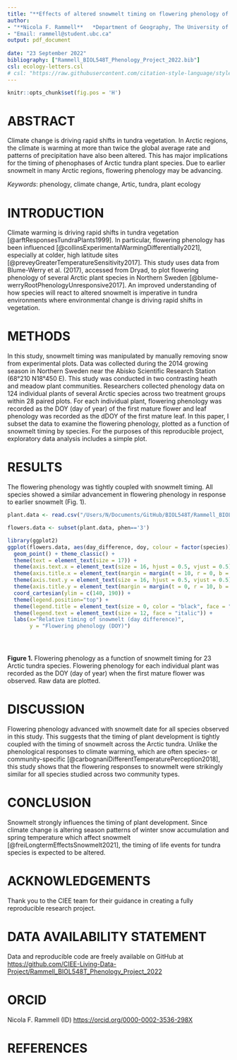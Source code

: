 ```yaml
---
title: "**Effects of altered snowmelt timing on flowering phenology of Arctic plant species**"
author: 
- "**Nicola F. Rammell**   *Department of Geography, The University of British Columbia*" 
- "Email: rammell@student.ubc.ca"
output: pdf_document
    
date: "23 September 2022"
bibliography: ["Rammell_BIOL548T_Phenology_Project_2022.bib"]
csl: ecology-letters.csl
# csl: "https://raw.githubusercontent.com/citation-style-language/styles/master/ecology-letters.csl" # Note: This is another option for accessing the ecology letters csl when online.
---
```


```r
knitr::opts_chunk$set(fig.pos = 'H')
```

# ABSTRACT

Climate change is driving rapid shifts in tundra vegetation. In Arctic regions, the climate is warming at more than twice the global average rate and patterns of precipitation have also been altered. This has major implications for the timing of phenophases of Arctic tundra plant species. Due to earlier snowmelt in many Arctic regions, flowering phenology may be advancing.

*Keywords*: phenology, climate change, Artic, tundra, plant ecology

# INTRODUCTION

Climate warming is driving rapid shifts in tundra vegetation [@arftResponsesTundraPlants1999]. In particular, flowering phenology has been influenced [@collinsExperimentalWarmingDifferentially2021], especially at colder, high latitude sites  [@preveyGreaterTemperatureSensitivity2017]. This study uses data from Blume-Werry et al. (2017), accessed from Dryad, to plot flowering phenology of several Arctic plant species in Northern Sweden [@blume-werryRootPhenologyUnresponsive2017]. An improved understanding of how species will react to altered snowmelt is imperative in tundra environments where environmental change is driving rapid shifts in vegetation.

# METHODS

In this study, snowmelt timing was manipulated by manually removing snow from experimental plots. Data was collected during the 2014 growing season in Northern Sweden near the Abisko Scientific Research Station (68°210 N18°450 E). This study was conducted in two contrasting heath and meadow plant communities. Researchers collected phenology data on 124 individual plants of several Arctic species across two treatment groups within 28 paired plots. For each individual plant, flowering phenology was recorded as the DOY (day of year) of the first mature flower and leaf phenology was recorded as the dDOY of the first mature leaf. In this paper, I subset the data to examine the flowering phenology, plotted as a function of snowmelt timing by species. For the purposes of this reproducible project, exploratory data analysis includes a simple plot.

\newpage
# RESULTS

The flowering phenology was tightly coupled with snowmelt timing. All species showed a similar advancement in flowering phenology in response to earlier snowmelt (Fig. 1).
\newline


```r

plant.data <- read.csv("/Users/N/Documents/GitHub/BIOL548T/Rammell_BIOL548T_Phenology_Project_2022/data/dryad/phenology.csv", header = TRUE)

flowers.data <- subset(plant.data, phen=='3')

library(ggplot2)
ggplot(flowers.data, aes(day_difference, doy, colour = factor(species))) +
  geom_point() + theme_classic() +
  theme(text = element_text(size = 17)) +
  theme(axis.text.x = element_text(size = 16, hjust = 0.5, vjust = 0.5)) +
  theme(axis.title.x = element_text(margin = margin(t = 10, r = 0, b = 0, l = 0))) +
  theme(axis.text.y = element_text(size = 16, hjust = 0.5, vjust = 0.5)) +
  theme(axis.title.y = element_text(margin = margin(t = 0, r = 10, b = 0, l = 0))) +
  coord_cartesian(ylim = c(140, 190)) +
  theme(legend.position="top") + 
  theme(legend.title = element_text(size = 0, color = "black", face = "bold")) +
  theme(legend.text = element_text(size = 12, face = "italic")) +
  labs(x="Relative timing of snowmelt (day difference)", 
       y = "Flowering phenology (DOY)") 





```

**Figure 1.** Flowering phenology as a function of snowmelt timing for 23 Arctic tundra species. Flowering phenology for each individual plant was recorded as the DOY (day of year) when the first mature flower was observed. Raw data are plotted.

# DISCUSSION

Flowering phenology advanced with snowmelt date for all species observed in this study. This suggests that the timing of plant development is tightly coupled with the timing of snowmelt across the Arctic tundra. Unlike the phenological responses to climate warming, which are often species- or community-specific [@carbognaniDifferentTemperaturePerception2018], this study shows that the flowering responses to snowmelt were strikingly similar for all species studied across two community types. 

# CONCLUSION

Snowmelt strongly influences the timing of plant development. Since climate change is altering season patterns of winter snow accumulation and spring temperature which affect snowmelt [@freiLongtermEffectsSnowmelt2021], the timing of life events for tundra species is expected to be altered. 

# ACKNOWLEDGEMENTS

Thank you to the CIEE team for their guidance in creating a fully reproducible research project.

# DATA AVAILABILITY STATEMENT

Data and reproducible code are freely available on GitHub at <https://github.com/CIEE-Living-Data-Project/Rammell_BIOL548T_Phenology_Project_2022>

# ORCID

Nicola F. Rammell (ID) <https://orcid.org/0000-0002-3536-298X>

# REFERENCES
